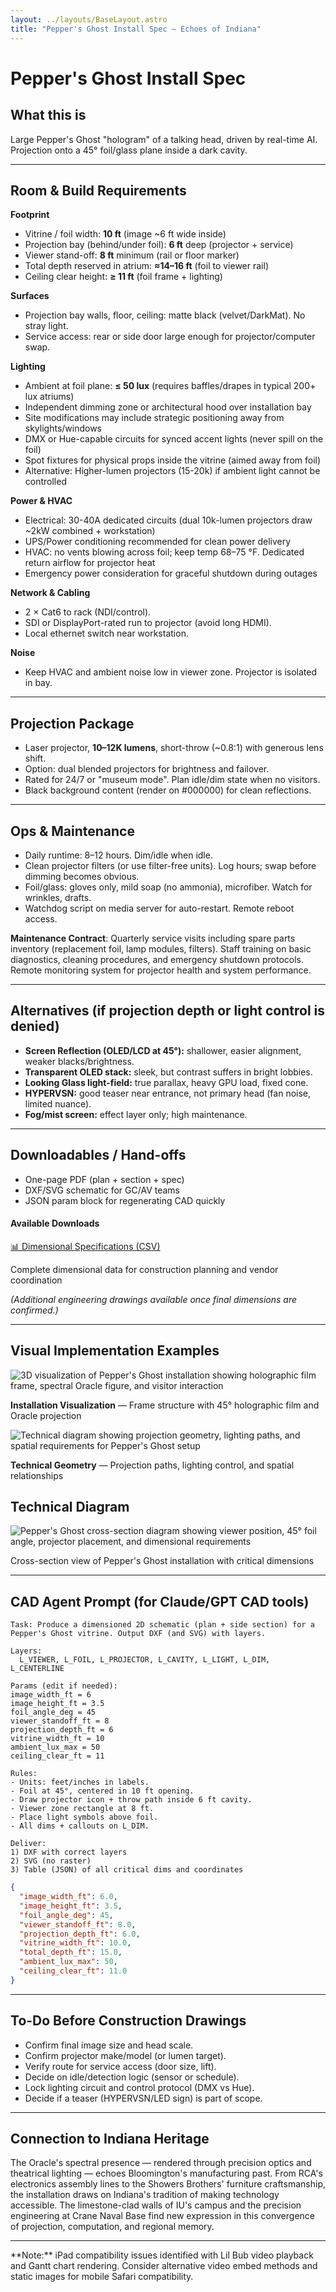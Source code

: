 ```yaml
---
layout: ../layouts/BaseLayout.astro
title: "Pepper's Ghost Install Spec — Echoes of Indiana"
---
```



<NavBar />

<div class="max-w-4xl mx-auto px-4 py-16">

# Pepper's Ghost Install Spec

## What this is  
Large Pepper's Ghost "hologram" of a talking head, driven by real-time AI. Projection onto a 45° foil/glass plane inside a dark cavity.

---

## Room & Build Requirements

**Footprint**  
- Vitrine / foil width: **10 ft** (image ~6 ft wide inside)  
- Projection bay (behind/under foil): **6 ft** deep (projector + service)  
- Viewer stand-off: **8 ft** minimum (rail or floor marker)  
- Total depth reserved in atrium: **≈14–16 ft** (foil to viewer rail)  
- Ceiling clear height: **≥ 11 ft** (foil frame + lighting)

**Surfaces**  
- Projection bay walls, floor, ceiling: matte black (velvet/DarkMat). No stray light.  
- Service access: rear or side door large enough for projector/computer swap.

**Lighting**  
- Ambient at foil plane: **≤ 50 lux** (requires baffles/drapes in typical 200+ lux atriums)
- Independent dimming zone or architectural hood over installation bay
- Site modifications may include strategic positioning away from skylights/windows
- DMX or Hue-capable circuits for synced accent lights (never spill on the foil)  
- Spot fixtures for physical props inside the vitrine (aimed away from foil)
- Alternative: Higher-lumen projectors (15-20k) if ambient light cannot be controlled

**Power & HVAC**  
- Electrical: 30-40A dedicated circuits (dual 10k-lumen projectors draw ~2kW combined + workstation)
- UPS/Power conditioning recommended for clean power delivery
- HVAC: no vents blowing across foil; keep temp 68–75 °F. Dedicated return airflow for projector heat
- Emergency power consideration for graceful shutdown during outages

**Network & Cabling**  
- 2 × Cat6 to rack (NDI/control).  
- SDI or DisplayPort-rated run to projector (avoid long HDMI).  
- Local ethernet switch near workstation.

**Noise**  
- Keep HVAC and ambient noise low in viewer zone. Projector is isolated in bay.

---

## Projection Package

- Laser projector, **10–12K lumens**, short-throw (~0.8:1) with generous lens shift.  
- Option: dual blended projectors for brightness and failover.  
- Rated for 24/7 or "museum mode". Plan idle/dim state when no visitors.  
- Black background content (render on #000000) for clean reflections.

---

## Ops & Maintenance

- Daily runtime: 8–12 hours. Dim/idle when idle.  
- Clean projector filters (or use filter-free units). Log hours; swap before dimming becomes obvious.  
- Foil/glass: gloves only, mild soap (no ammonia), microfiber. Watch for wrinkles, drafts.  
- Watchdog script on media server for auto-restart. Remote reboot access.

**Maintenance Contract**: Quarterly service visits including spare parts inventory (replacement foil, lamp modules, filters). Staff training on basic diagnostics, cleaning procedures, and emergency shutdown protocols. Remote monitoring system for projector health and system performance.

---

## Alternatives (if projection depth or light control is denied)

- **Screen Reflection (OLED/LCD at 45°):** shallower, easier alignment, weaker blacks/brightness.  
- **Transparent OLED stack:** sleek, but contrast suffers in bright lobbies.  
- **Looking Glass light-field:** true parallax, heavy GPU load, fixed cone.  
- **HYPERVSN:** good teaser near entrance, not primary head (fan noise, limited nuance).  
- **Fog/mist screen:** effect layer only; high maintenance.

---

## Downloadables / Hand-offs

- One-page PDF (plan + section + spec)  
- DXF/SVG schematic for GC/AV teams  
- JSON param block for regenerating CAD quickly

<div class="my-6 p-4 bg-brand-navy/30 rounded-lg border border-brand-teal/20">
  <h4 class="text-brand-teal font-bold mb-2">Available Downloads</h4>
  <a 
    href="/docs/pepper_ghost_dimensions.csv" 
    download 
    class="inline-flex items-center px-4 py-2 bg-brand-amber text-brand-navy font-medium rounded hover:bg-brand-magenta transition-colors"
  >
    📊 Dimensional Specifications (CSV)
  </a>
  <p class="text-sm text-gray-400 mt-2">
    Complete dimensional data for construction planning and vendor coordination
  </p>
</div>

*(Additional engineering drawings available once final dimensions are confirmed.)*

---

## Visual Implementation Examples

<div class="grid md:grid-cols-2 gap-8 my-8">
  <div>
    <img 
      src="/images/pepper_ghost_3d.png" 
      alt="3D visualization of Pepper's Ghost installation showing holographic film frame, spectral Oracle figure, and visitor interaction"
      class="w-full rounded-lg shadow-lg"
    />
    <p class="text-center text-sm text-gray-400 mt-2">
      <strong>Installation Visualization</strong> — Frame structure with 45° holographic film and Oracle projection
    </p>
  </div>
  
  <div>
    <img 
      src="/images/pepper_ghost_diagram.png" 
      alt="Technical diagram showing projection geometry, lighting paths, and spatial requirements for Pepper's Ghost setup"
      class="w-full rounded-lg shadow-lg"
    />
    <p class="text-center text-sm text-gray-400 mt-2">
      <strong>Technical Geometry</strong> — Projection paths, lighting control, and spatial relationships
    </p>
  </div>
</div>

## Technical Diagram

<div class="my-8">
  <img 
    src="/images/pg_section.png" 
    alt="Pepper's Ghost cross-section diagram showing viewer position, 45° foil angle, projector placement, and dimensional requirements"
    class="w-full max-w-4xl mx-auto rounded-lg shadow-lg"
  />
  <p class="text-center text-sm text-gray-400 mt-2">
    Cross-section view of Pepper's Ghost installation with critical dimensions
  </p>
</div>

---

## CAD Agent Prompt (for Claude/GPT CAD tools)

```text
Task: Produce a dimensioned 2D schematic (plan + side section) for a Pepper's Ghost vitrine. Output DXF (and SVG) with layers.

Layers:
  L_VIEWER, L_FOIL, L_PROJECTOR, L_CAVITY, L_LIGHT, L_DIM, L_CENTERLINE

Params (edit if needed):
image_width_ft = 6
image_height_ft = 3.5
foil_angle_deg = 45
viewer_standoff_ft = 8
projection_depth_ft = 6
vitrine_width_ft = 10
ambient_lux_max = 50
ceiling_clear_ft = 11

Rules:
- Units: feet/inches in labels.
- Foil at 45°, centered in 10 ft opening.
- Draw projector icon + throw path inside 6 ft cavity.
- Viewer zone rectangle at 8 ft.
- Place light symbols above foil.
- All dims + callouts on L_DIM.

Deliver:
1) DXF with correct layers
2) SVG (no raster)
3) Table (JSON) of all critical dims and coordinates
```

```json
{
  "image_width_ft": 6.0,
  "image_height_ft": 3.5,
  "foil_angle_deg": 45,
  "viewer_standoff_ft": 8.0,
  "projection_depth_ft": 6.0,
  "vitrine_width_ft": 10.0,
  "total_depth_ft": 15.0,
  "ambient_lux_max": 50,
  "ceiling_clear_ft": 11.0
}
```

---

## To-Do Before Construction Drawings

- Confirm final image size and head scale.
- Confirm projector make/model (or lumen target).
- Verify route for service access (door size, lift).
- Decide on idle/detection logic (sensor or schedule).
- Lock lighting circuit and control protocol (DMX vs Hue).
- Decide if a teaser (HYPERVSN/LED sign) is part of scope.

---

## Connection to Indiana Heritage

The Oracle's spectral presence — rendered through precision optics and theatrical lighting — echoes Bloomington's manufacturing past. From RCA's electronics assembly lines to the Showers Brothers' furniture craftsmanship, the installation draws on Indiana's tradition of making technology accessible. The limestone-clad walls of IU's campus and the precision engineering at Crane Naval Base find new expression in this convergence of projection, computation, and regional memory.

---

<div class="text-xs text-gray-500 mt-8">
**Note:** iPad compatibility issues identified with Lil Bub video playback and Gantt chart rendering. Consider alternative video embed methods and static images for mobile Safari compatibility.
</div>

</div>